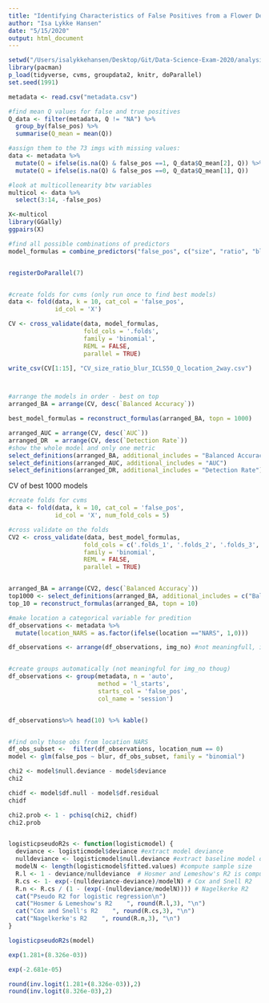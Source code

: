 ```yaml
---
title: "Identifying Characteristics of False Positives from a Flower Detection Network"
author: "Isa Lykke Hansen"
date: "5/15/2020"
output: html_document
---
```


```r
setwd("/Users/isalykkehansen/Desktop/Git/Data-Science-Exam-2020/analysis")
library(pacman)
p_load(tidyverse, cvms, groupdata2, knitr, doParallel)
set.seed(1991)
```

```r
metadata <- read.csv("metadata.csv") 

#find mean Q values for false and true positives
Q_data <- filter(metadata, Q != "NA") %>% 
  group_by(false_pos) %>% 
  summarise(Q_mean = mean(Q))

#assign them to the 73 imgs with missing values:
data <- metadata %>%
  mutate(Q = ifelse(is.na(Q) & false_pos ==1, Q_data$Q_mean[2], Q)) %>% 
  mutate(Q = ifelse(is.na(Q) & false_pos ==0, Q_data$Q_mean[1], Q))

#look at multicollenearity btw variables
multicol <- data %>% 
  select(3:14, -false_pos)

X<-multicol
library(GGally)
ggpairs(X)

#find all possible combinations of predictors
model_formulas = combine_predictors("false_pos", c("size", "ratio", "blur", "ICLS50", "Q", "location"), max_interaction_size = 2)


registerDoParallel(7)


#create folds for cvms (only run once to find best models)
data <- fold(data, k = 10, cat_col = 'false_pos', 
             id_col = 'X')

CV <- cross_validate(data, model_formulas,
                     fold_cols = '.folds',
                     family = 'binomial',
                     REML = FALSE,
                     parallel = TRUE)

write_csv(CV[1:15], "CV_size_ratio_blur_ICLS50_Q_location_2way.csv")



#arrange the models in order - best on top
arranged_BA = arrange(CV, desc(`Balanced Accuracy`))

best_model_formulas = reconstruct_formulas(arranged_BA, topn = 1000)

arranged_AUC = arrange(CV, desc(`AUC`))
arranged_DR  = arrange(CV, desc(`Detection Rate`))
#show the whole model and only one metric
select_definitions(arranged_BA, additional_includes = "Balanced Accuracy")
select_definitions(arranged_AUC, additional_includes = "AUC")
select_definitions(arranged_DR, additional_includes = "Detection Rate")
```


CV of best 1000 models


```r
#create folds for cvms
data <- fold(data, k = 10, cat_col = 'false_pos', 
             id_col = 'X', num_fold_cols = 5)

#cross validate on the folds
CV2 <- cross_validate(data, best_model_formulas,
                     fold_cols = c('.folds_1', '.folds_2', '.folds_3', '.folds_4', '.folds_5'),
                     family = 'binomial',
                     REML = FALSE,
                     parallel = TRUE)


arranged_BA = arrange(CV2, desc(`Balanced Accuracy`))
top1000 <- select_definitions(arranged_BA, additional_includes = c("Balanced Accuracy", "AUC"))
top_10 = reconstruct_formulas(arranged_BA, topn = 10)

```


```r
#make location a categorical variable for predition
df_observations <- metadata %>% 
  mutate(location_NARS = as.factor(ifelse(location =="NARS", 1,0)))

df_observations <- arrange(df_observations, img_no) #not meaningfull, ime no != same flower


#create groups automatically (not meaningful for img_no thoug)
df_observations <- group(metadata, n = 'auto', 
                         method = 'l_starts',
                         starts_col = 'false_pos', 
                         col_name = 'session') 


df_observations%>% head(10) %>% kable()


#find only those obs from location NARS
df_obs_subset <-  filter(df_observations, location_num == 0)
model <- glm(false_pos ~ blur, df_obs_subset, family = "binomial")

chi2 <- model$null.deviance - model$deviance
chi2

chidf <- model$df.null - model$df.residual
chidf

chi2.prob <- 1 - pchisq(chi2, chidf)
chi2.prob


logisticpseudoR2s <- function(logisticmodel) {
  deviance <- logisticmodel$deviance #extract model deviance
  nulldeviance <- logisticmodel$null.deviance #extract baseline model deviance
  modelN <- length(logisticmodel$fitted.values) #compute sample size
  R.l <- 1 - deviance/nulldeviance  # Hosmer and Lemeshow's R2 is computed
  R.cs <- 1- exp(-(nulldeviance-deviance)/modelN) # Cox and Snell R2
  R.n <- R.cs / (1 - (exp(-(nulldeviance/modelN)))) # Nagelkerke R2
  cat("Pseudo R2 for logistic regression\n")
  cat("Hosmer & Lemeshow's R2    ", round(R.l,3), "\n")
  cat("Cox and Snell's R2    ", round(R.cs,3), "\n")
  cat("Nagelkerke's R2    ", round(R.n,3), "\n")
}

logisticpseudoR2s(model)

exp(1.281+(8.326e-03)) 

exp(-2.681e-05)

round(inv.logit(1.281+(8.326e-03)),2) 
round(inv.logit(8.326e-03),2) 


```


